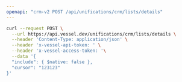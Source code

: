 ```yaml
---
openapi: "crm-v2 POST /api/unifications/crm/lists/details"
---
```


<RequestExample>

```bash Request
curl --request POST \
  --url https://api.vessel.dev/unifications/crm/lists/details \
  --header 'Content-Type: application/json' \
  --header 'x-vessel-api-token: ' \
  --header 'x-vessel-access-token: '\
  --data '{
  "include": { $native: false },
  "cursor": "123123"
}'
```

</RequestExample>
